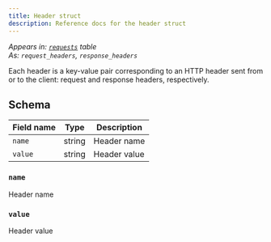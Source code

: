 ```yaml
---
title: Header struct
description: Reference docs for the header struct
---
```


_Appears in: [`requests`](/reference/tables/requests/) table_\
_As: `request_headers`, `response_headers`_

Each header is a key-value pair corresponding to an HTTP header sent from or to the client: request and response headers, respectively.

## Schema

Field name | Type | Description
---|---|---
`name` | string | Header name
`value` | string | Header value

### `name`

Header name

### `value`

Header value
